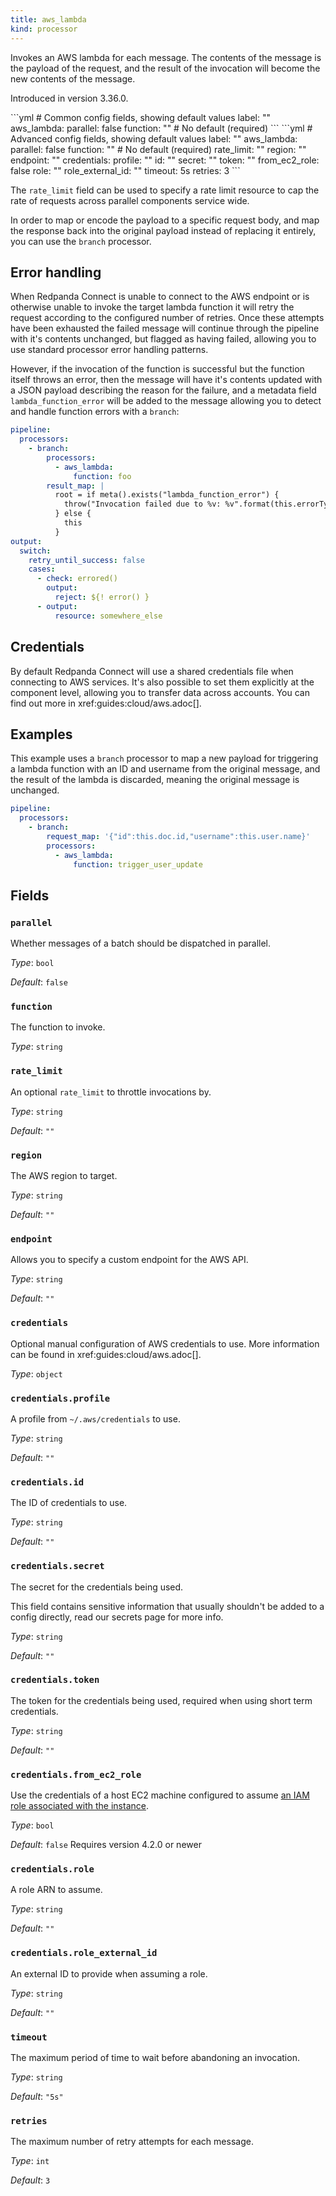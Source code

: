 ```yaml
---
title: aws_lambda
kind: processor
---
```


Invokes an AWS lambda for each message. The contents of the message is the payload of the request, and the result of the invocation will become the new contents of the message.

Introduced in version 3.36.0.


<Tabs>
<TabItem label="Common">
```yml
# Common config fields, showing default values
label: ""
aws_lambda:
  parallel: false
  function: "" # No default (required)
```
</TabItem>
<TabItem label="Advanced">
```yml
# Advanced config fields, showing default values
label: ""
aws_lambda:
  parallel: false
  function: "" # No default (required)
  rate_limit: ""
  region: ""
  endpoint: ""
  credentials:
    profile: ""
    id: ""
    secret: ""
    token: ""
    from_ec2_role: false
    role: ""
    role_external_id: ""
  timeout: 5s
  retries: 3
```
</TabItem>
</Tabs>

The `rate_limit` field can be used to specify a rate limit resource to cap the rate of requests across parallel components service wide.

In order to map or encode the payload to a specific request body, and map the response back into the original payload instead of replacing it entirely, you can use the `branch` processor.

## Error handling

When Redpanda Connect is unable to connect to the AWS endpoint or is otherwise unable to invoke the target lambda function it will retry the request according to the configured number of retries. Once these attempts have been exhausted the failed message will continue through the pipeline with it's contents unchanged, but flagged as having failed, allowing you to use standard processor error handling patterns.

However, if the invocation of the function is successful but the function itself throws an error, then the message will have it's contents updated with a JSON payload describing the reason for the failure, and a metadata field `lambda_function_error` will be added to the message allowing you to detect and handle function errors with a `branch`:

```yaml
pipeline:
  processors:
    - branch:
        processors:
          - aws_lambda:
              function: foo
        result_map: |
          root = if meta().exists("lambda_function_error") {
            throw("Invocation failed due to %v: %v".format(this.errorType, this.errorMessage))
          } else {
            this
          }
output:
  switch:
    retry_until_success: false
    cases:
      - check: errored()
        output:
          reject: ${! error() }
      - output:
          resource: somewhere_else
```

## Credentials

By default Redpanda Connect will use a shared credentials file when connecting to AWS services. It's also possible to set them explicitly at the component level, allowing you to transfer data across accounts. You can find out more in xref:guides:cloud/aws.adoc[].

## Examples

<Tabs>
<TabItem label="Branched Invoke">

This example uses a `branch` processor to map a new payload for triggering a lambda function with an ID and username from the original message, and the result of the lambda is discarded, meaning the original message is unchanged.

```yaml
pipeline:
  processors:
    - branch:
        request_map: '{"id":this.doc.id,"username":this.user.name}'
        processors:
          - aws_lambda:
              function: trigger_user_update
```

</TabItem>
</Tabs>

## Fields

### `parallel`

Whether messages of a batch should be dispatched in parallel.


*Type*: `bool`

*Default*: `false`

### `function`

The function to invoke.


*Type*: `string`


### `rate_limit`

An optional `rate_limit` to throttle invocations by.


*Type*: `string`

*Default*: `""`

### `region`

The AWS region to target.


*Type*: `string`

*Default*: `""`

### `endpoint`

Allows you to specify a custom endpoint for the AWS API.


*Type*: `string`

*Default*: `""`

### `credentials`

Optional manual configuration of AWS credentials to use. More information can be found in xref:guides:cloud/aws.adoc[].


*Type*: `object`


### `credentials.profile`

A profile from `~/.aws/credentials` to use.


*Type*: `string`

*Default*: `""`

### `credentials.id`

The ID of credentials to use.


*Type*: `string`

*Default*: `""`

### `credentials.secret`

The secret for the credentials being used.
<Aside type="caution" title="Sensitive Information">
	This field contains sensitive information that usually shouldn't be added to a config directly, read our secrets page for more info.
</Aside>



*Type*: `string`

*Default*: `""`

### `credentials.token`

The token for the credentials being used, required when using short term credentials.


*Type*: `string`

*Default*: `""`

### `credentials.from_ec2_role`

Use the credentials of a host EC2 machine configured to assume [an IAM role associated with the instance](https://docs.aws.amazon.com/IAM/latest/UserGuide/id_roles_use_switch-role-ec2.html).


*Type*: `bool`

*Default*: `false`
Requires version 4.2.0 or newer

### `credentials.role`

A role ARN to assume.


*Type*: `string`

*Default*: `""`

### `credentials.role_external_id`

An external ID to provide when assuming a role.


*Type*: `string`

*Default*: `""`

### `timeout`

The maximum period of time to wait before abandoning an invocation.


*Type*: `string`

*Default*: `"5s"`

### `retries`

The maximum number of retry attempts for each message.


*Type*: `int`

*Default*: `3`


